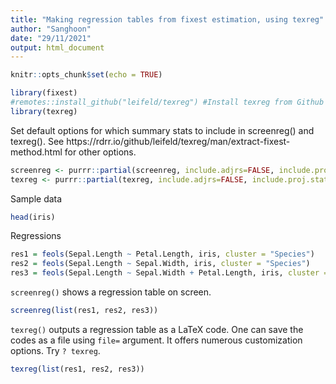 ```yaml
---
title: "Making regression tables from fixest estimation, using texreg"
author: "Sanghoon"
date: "29/11/2021"
output: html_document
---
```


```r
knitr::opts_chunk$set(echo = TRUE)
```



```r
library(fixest)
#remotes::install_github("leifeld/texreg") #Install texreg from Github instead of CRAN
library(texreg)
```

Set default options for which summary stats to include in screenreg() and texreg().
See https://rdrr.io/github/leifeld/texreg/man/extract-fixest-method.html for other options.

```r
screenreg <- purrr::partial(screenreg, include.adjrs=FALSE, include.proj.stats=FALSE)
texreg <- purrr::partial(texreg, include.adjrs=FALSE, include.proj.stats=FALSE)
```

Sample data

```r
head(iris)
```

Regressions

```r
res1 = feols(Sepal.Length ~ Petal.Length, iris, cluster = "Species")
res2 = feols(Sepal.Length ~ Sepal.Width, iris, cluster = "Species")
res3 = feols(Sepal.Length ~ Sepal.Width + Petal.Length, iris, cluster = "Species")
```

`screenreg()` shows a regression table on screen. 
```r
screenreg(list(res1, res2, res3))
```

`texreg()` outputs a regression table as a LaTeX code. One can save the codes as a file using `file=` argument. It offers numerous customization options. Try `? texreg`.

```r
texreg(list(res1, res2, res3))
```

